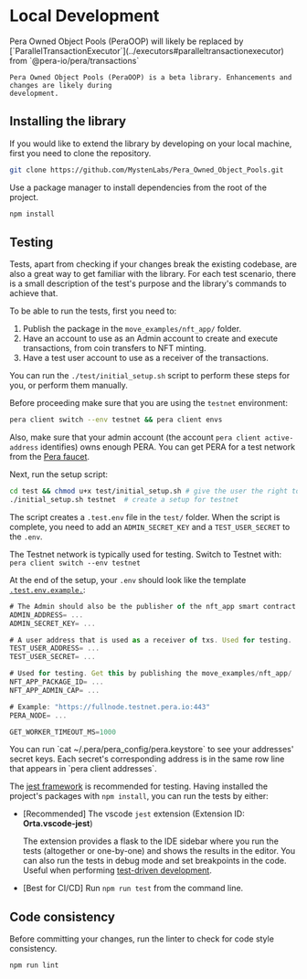 # Local Development


<Callout type="warning">
	Pera Owned Object Pools (PeraOOP) will likely be replaced by
	[`ParallelTransactionExecutor`](../executors#paralleltransactionexecutor) from
	`@pera-io/pera/transactions`

    Pera Owned Object Pools (PeraOOP) is a beta library. Enhancements and changes are likely during
    development.

</Callout>

## Installing the library

If you would like to extend the library by developing on your local machine, first you need to clone
the repository.

```sh
git clone https://github.com/MystenLabs/Pera_Owned_Object_Pools.git
```

Use a package manager to install dependencies from the root of the project.

```sh npm2yarn
npm install
```

## Testing

Tests, apart from checking if your changes break the existing codebase, are also a great way to get
familiar with the library. For each test scenario, there is a small description of the test's
purpose and the library's commands to achieve that.

To be able to run the tests, first you need to:

1. Publish the package in the `move_examples/nft_app/` folder.
1. Have an account to use as an Admin account to create and execute transactions, from coin
   transfers to NFT minting.
1. Have a test user account to use as a receiver of the transactions.

You can run the `./test/initial_setup.sh` script to perform these steps for you, or perform them
manually.

Before proceeding make sure that you are using the `testnet` environment:

```sh
pera client switch --env testnet && pera client envs
```

Also, make sure that your admin account (the account `pera client active-address` identifies) owns
enough PERA. You can get PERA for a test network from the
[Pera faucet](https://docs.pera.io/guides/developer/getting-started/get-coins).

Next, run the setup script:

```sh
cd test && chmod u+x test/initial_setup.sh # give the user the right to execute the setup script
./initial_setup.sh testnet  # create a setup for testnet
```

The script creates a `.test.env` file in the `test/` folder. When the script is complete, you need
to add an `ADMIN_SECRET_KEY` and a `TEST_USER_SECRET` to the `.env`.

The Testnet network is typically used for testing. Switch to Testnet with:
`pera client switch --env testnet`

At the end of the setup, your `.env` should look like the template
[`.test.env.example.`](https://github.com/MystenLabs/coin_management_system/blob/main/test/.env.example):

```ts
# The Admin should also be the publisher of the nft_app smart contract
ADMIN_ADDRESS= ...
ADMIN_SECRET_KEY= ...

# A user address that is used as a receiver of txs. Used for testing.
TEST_USER_ADDRESS= ...
TEST_USER_SECRET= ...

# Used for testing. Get this by publishing the move_examples/nft_app/
NFT_APP_PACKAGE_ID= ...
NFT_APP_ADMIN_CAP= ...

# Example: "https://fullnode.testnet.pera.io:443"
PERA_NODE= ...

GET_WORKER_TIMEOUT_MS=1000
```

<Callout type="default">
	You can run `cat ~/.pera/pera_config/pera.keystore` to see your addresses' secret keys. Each secret's
	corresponding address is in the same row line that appears in `pera client addresses`.
</Callout>

The [jest framework](https://jestjs.io/) is recommended for testing. Having installed the project's
packages with `npm install`, you can run the tests by either:

- [Recommended] The vscode `jest` extension (Extension ID: **Orta.vscode-jest**)

  The extension provides a flask to the IDE sidebar where you run the tests (altogether or
  one-by-one) and shows the results in the editor. You can also run the tests in debug mode and set
  breakpoints in the code. Useful when performing
  [test-driven development](https://en.wikipedia.org/wiki/Test-driven_development).

- [Best for CI/CD] Run `npm run test` from the command line.

## Code consistency

Before committing your changes, run the linter to check for code style consistency.

```sh npm2yarn
npm run lint
```
